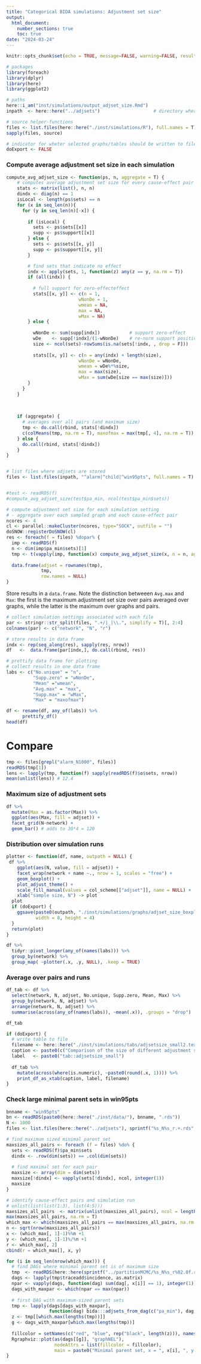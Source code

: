 ```yaml
---
title: "Categorical BIDA simulations: Adjustment set size"
output: 
  html_document:
    number_sections: true
    toc: true
date: "2024-03-24"
---
```


```r
knitr::opts_chunk$set(echo = TRUE, message=FALSE, warning=FALSE, results = "hold")

```

```r
# packages
library(foreach)
library(dplyr)
library(here)
library(ggplot2)

# paths
here::i_am("inst/simulations/output_adjset_size.Rmd")
inpath  <- here::here("../adjsets")                    # directory where adjsets are stored

# source helper-functions
files <- list.files(here::here("./inst/simulations/R"), full.names = T)
sapply(files, source) 

# indicator for wheter selected graphs/tables should be written to file
doExport <- FALSE
```

### Compute average adjustment set size in each simulation
```r
compute_avg_adjset_size <- function(ps, n, aggregate = T) {
    # computes average adjustment set size for every cause-effect pair (x, y)
    stats <- matrix(list(), n, n)
    dindx <- diag(n) == 1
    isLocal <- length(ps$sets) == n
    for (x in seq_len(n)){
      for (y in seq_len(n)[-x]) {
      
        if (isLocal) {
          sets <- ps$sets[[x]]
          supp <- ps$support[[x]]
        } else {
          sets <- ps$sets[[x, y]]
          supp <- ps$support[[x, y]]
        }

        # find sets that indicate no effect
        indx <- apply(sets, 1, function(z) any(z == y, na.rm = T))
        if (all(indx)) {
          
          # full support for zero-effecteffect
          stats[[x, y]] <- c(n = 1,
                           wNonDe = 1,
                           wmean = NA,
                           max = NA,
                           wMax = NA)
        } else {
          
          wNonDe <- sum(supp[indx])           # support zero-effect
          wDe    <- supp[!indx]/(1-wNonDe)    # re-norm support positive effects
          size <- ncol(sets)-rowSums(is.na(sets[!indx, , drop = F]))
          
          stats[[x, y]] <- c(n = any(indx) + length(size),
                           wNonDe = wNonDe,
                           wmean = wDe%*%size,
                           max = max(size),
                           wMax = sum(wDe[size == max(size)]))
        }
      }
    }
      
    
    
    if (aggregate) {
      # averages over all pairs (and maximum size)
      tmp <- do.call(rbind, stats[!dindx])
      c(colMeans(tmp, na.rm = T), maxofmax = max(tmp[, 4], na.rm = T))
    } else {
      do.call(rbind, stats[!dindx])
    }
}


# list files where adjsets are stored 
files <- list.files(inpath, "^alarm|^child|^win95pts", full.names = T)


#test <- readRDS(f)
#compute_avg_adjset_size(test$pa_min, ncol(test$pa_min$sets))

# compute adjustment set size for each simulation setting
# - aggregate over each sampled graph and each cause-effect pair
ncores <- 4
cl <- parallel::makeCluster(ncores, type="SOCK", outfile = "")
doSNOW::registerDoSNOW(cl)
res <- foreach(f = files) %dopar% {
  imp <- readRDS(f)
  n <- dim(imp$pa_min$sets)[1]
  tmp <- t(vapply(imp, function(x) compute_avg_adjset_size(x, n = n, aggregate = T), numeric(6)))
  
  data.frame(adjset = rownames(tmp),
             tmp, 
             row.names = NULL)
}

```




Store results in a `data.frame`.
Note the distinction betweeen `Avg.max` and `Max`: the first is the maximum adjustment set size over pairs averaged over graphs, while the latter is the maximum over graphs and pairs.

```r

# collect simulation settings associated with each file
par <- stringr::str_split(files, ".+/|_|\\.", simplify = T)[, 2:4]
colnames(par) <- c("network", "N", "r")

# store results in data frame
indx <- rep(seq_along(res), sapply(res, nrow)) 
df   <-  data.frame(par[indx,], do.call(rbind, res))

# prettify data frame for plotting
# collect results in one data frame
labs <- c("No.unique" = "n",
          "Supp.zero" = "wNonDe",
          "Mean" ="wmean",
          "Avg.max" = "max",
          "Supp.max" = "wMax",
          "Max" = "maxofmax")

df <- rename(df, any_of(labs)) %>% 
      prettify_df()
head(df)
```


# Compare 
```r
tmp <- files[grepl("alarm_N1000", files)]
readRDS(tmp[1])
lens <- lapply(tmp, function(f) sapply(readRDS(f)$o$sets, nrow))
mean(unlist(lens)) # 12.4

```
### Maximum size of adjustment sets
```r
df %>%
  mutate(Max = as.factor(Max)) %>% 
  ggplot(aes(Max, fill = adjset)) +
  facet_grid(N~network) +
  geom_bar() # adds to 30*4 = 120
```


### Distribution over simulation runs
```r
plotter <- function(df, name, outpath = NULL) {
 df %>% 
    ggplot(aes(N, value, fill = adjset)) +
    facet_wrap(network + name ~., nrow = 1, scales = "free") +
    geom_boxplot() +
    plot_adjust_theme() +
    scale_fill_manual(values = col_scheme[["adjset"]], name = NULL) +
    xlab("sample size, N") -> plot
  plot
  if (doExport) {
    ggsave(paste0(outpath, "./inst/simulations/graphs/adjset_size_boxplot_", name, ".png"),
           width = 8, height = 4)
  }
  return(plot)
}

df %>% 
  tidyr::pivot_longer(any_of(names(labs))) %>% 
  group_by(network) %>%
  group_map( ~plotter(.x, .y, NULL), .keep = TRUE)
```


### Average over pairs and runs 
```r
df_tab <- df %>% 
  select(network, N, adjset, No.unique, Supp.zero, Mean, Max) %>% 
  group_by(network, N, adjset) %>% 
  arrange(network, N, adjset) %>% 
  summarise(across(any_of(names(labs)), ~mean(.x)), .groups = "drop")

df_tab 

if (doExport) {
  # write table to file
  filename <- here::here("./inst/simulations/tabs/adjsetsize_small2.tex")
  caption <- paste0(c("Comparison of the size of different adjustment sets in the sampled DAGs.","Averaged over every cause-effect pair and over 30 data sets independently sampled from each network."))
  label   <- paste0("tab::adjsetsize_small")
  
  df_tab %>%
    mutate(across(where(is.numeric), ~paste0(round(.x, 1)))) %>% 
    print_df_as_xtab(caption, label, filename)
}

```


### Check large minimal parent sets in win95pts
```r
bnname <- "win95pts"
bn <- readRDS(paste0(here::here("./inst/data/"), bnname, ".rds"))
N <- 1000
files <- list.files(here::here("../adjsets"), sprintf("%s_N%s_r.+.rds", bnname, N), full.names = T)

# find maximum sized minimal parent set
maxsizes_all_pairs <- foreach (f = files) %do% {
  sets <- readRDS(f)$pa_min$sets
  dindx <- .row(dim(sets)) == .col(dim(sets))
  
  # find maximal set for each pair  
  maxsize <- array(dim = dim(sets))
  maxsize[!dindx] <- vapply(sets[!dindx], ncol, integer(1))
  maxsize
} 

# identify cause-effect pairs and simulation run
# unlist(list(list(1:3), list(4:5)))
maxsizes_all_pairs  <- matrix(unlist(maxsizes_all_pairs), ncol = length(maxsizes_all_pairs))
max(maxsizes_all_pairs, na.rm = T)
which_max <- which(maxsizes_all_pairs == max(maxsizes_all_pairs, na.rm = T), arr.ind = T)
n <- sqrt(nrow(maxsizes_all_pairs))
x <- (which_max[, 1]-1)%%n +1
y <- (which_max[, 1]-1)%/%n +1
r <- which_max[, 2]
cbind(r = which_max[], x, y)

```

```r

for (i in seq_len(nrow(which_max))) {
  # find DAGs where minimal parent set is of maximum size
  tmp  <- readRDS(here::here(sprintf("../partitionMCMC/%s_N%s_r%02.0f.rds", bnname, N, r[i])))
  dags <- lapply(tmp$traceadd$incidence, as.matrix)
  npar <- vapply(dags, function(dag) sum(dag[, x[i]] == 1), integer(1))
  dags_with_maxpar <- which(npar == max(npar))
  
  # first DAG with maximum-sized parent sets
  tmp <- lapply(dags[dags_with_maxpar],
                function(dag) bida:::adjsets_from_dag(c("pa_min"), dag, xvars = x[i], yvars = y[i])$pa_min)
  z <- tmp[[which.max(lengths(tmp))]]
  g <- dags_with_maxpar[which.max(lengths(tmp))]
  
  fillcolor = setNames(c("red", "blue", rep("black", length(z))), names(bn)[c(x[i], y[i], z)])
  Rgraphviz::plot(as(dags[[g]], "graphNEL"),
                  nodeAttrs = list(fillcolor = fillcolor),
                  main = paste0("Minimal parent set, x = ", x[i], ", y = ", y[i], ", r = ", r[i]))
}
```

